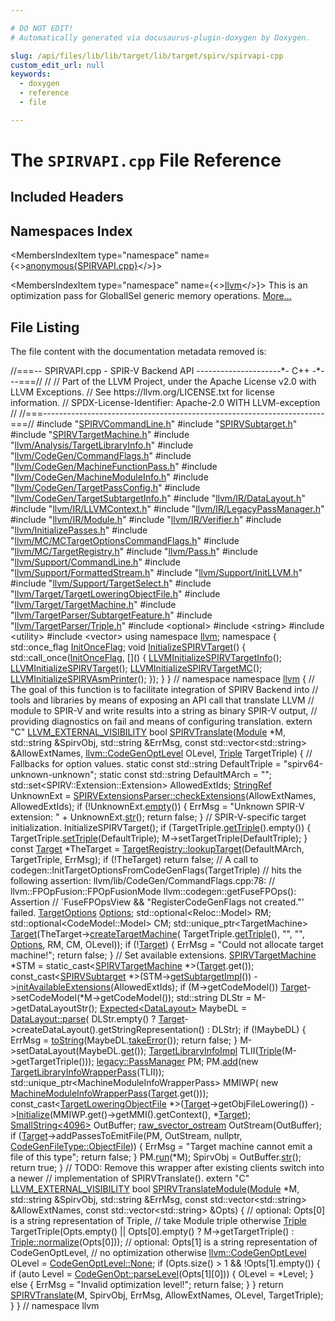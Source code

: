 ```yaml
---

# DO NOT EDIT!
# Automatically generated via docusaurus-plugin-doxygen by Doxygen.

slug: /api/files/lib/lib/target/lib/target/spirv/spirvapi-cpp
custom_edit_url: null
keywords:
  - doxygen
  - reference
  - file

---
```





# The `SPIRVAPI.cpp` File Reference

<DoxygenPage pluginConfig={pluginConfig}>



## Included Headers

<IncludesList>
<IncludesListItem
  filePath="SPIRVCommandLine.h"
  permalink="/docs/api/files/lib/lib/target/lib/target/spirv/spirvcommandline-h"
  isLocal="true" />
<IncludesListItem
  filePath="SPIRVSubtarget.h"
  permalink="/docs/api/files/lib/lib/target/lib/target/spirv/spirvsubtarget-h"
  isLocal="true" />
<IncludesListItem
  filePath="SPIRVTargetMachine.h"
  permalink="/docs/api/files/lib/lib/target/lib/target/spirv/spirvtargetmachine-h"
  isLocal="true" />
<IncludesListItem
  filePath="llvm/Analysis/TargetLibraryInfo.h"
  permalink="/docs/api/files/include/include/llvm/include/llvm/analysis/targetlibraryinfo-h"
  isLocal="true" />
<IncludesListItem
  filePath="llvm/CodeGen/CommandFlags.h"
  permalink="/docs/api/files/include/include/llvm/include/llvm/codegen/commandflags-h"
  isLocal="true" />
<IncludesListItem
  filePath="llvm/CodeGen/MachineFunctionPass.h"
  permalink="/docs/api/files/include/include/llvm/include/llvm/codegen/machinefunctionpass-h"
  isLocal="true" />
<IncludesListItem
  filePath="llvm/CodeGen/MachineModuleInfo.h"
  permalink="/docs/api/files/include/include/llvm/include/llvm/codegen/machinemoduleinfo-h"
  isLocal="true" />
<IncludesListItem
  filePath="llvm/CodeGen/TargetPassConfig.h"
  permalink="/docs/api/files/include/include/llvm/include/llvm/codegen/targetpassconfig-h"
  isLocal="true" />
<IncludesListItem
  filePath="llvm/CodeGen/TargetSubtargetInfo.h"
  permalink="/docs/api/files/include/include/llvm/include/llvm/codegen/targetsubtargetinfo-h"
  isLocal="true" />
<IncludesListItem
  filePath="llvm/IR/DataLayout.h"
  permalink="/docs/api/files/include/include/llvm/include/llvm/ir/datalayout-h"
  isLocal="true" />
<IncludesListItem
  filePath="llvm/IR/LLVMContext.h"
  permalink="/docs/api/files/include/include/llvm/include/llvm/ir/llvmcontext-h"
  isLocal="true" />
<IncludesListItem
  filePath="llvm/IR/LegacyPassManager.h"
  permalink="/docs/api/files/include/include/llvm/include/llvm/ir/legacypassmanager-h"
  isLocal="true" />
<IncludesListItem
  filePath="llvm/IR/Module.h"
  permalink="/docs/api/files/include/include/llvm/include/llvm/ir/module-h"
  isLocal="true" />
<IncludesListItem
  filePath="llvm/IR/Verifier.h"
  permalink="/docs/api/files/include/include/llvm/include/llvm/ir/verifier-h"
  isLocal="true" />
<IncludesListItem
  filePath="llvm/InitializePasses.h"
  permalink="/docs/api/files/include/include/llvm/initializepasses-h"
  isLocal="true" />
<IncludesListItem
  filePath="llvm/MC/MCTargetOptionsCommandFlags.h"
  permalink="/docs/api/files/include/include/llvm/include/llvm/mc/mctargetoptionscommandflags-h"
  isLocal="true" />
<IncludesListItem
  filePath="llvm/MC/TargetRegistry.h"
  permalink="/docs/api/files/include/include/llvm/include/llvm/mc/targetregistry-h"
  isLocal="true" />
<IncludesListItem
  filePath="llvm/Pass.h"
  permalink="/docs/api/files/include/include/llvm/pass-h"
  isLocal="true" />
<IncludesListItem
  filePath="llvm/Support/CommandLine.h"
  permalink="/docs/api/files/include/include/llvm/include/llvm/support/commandline-h"
  isLocal="true" />
<IncludesListItem
  filePath="llvm/Support/FormattedStream.h"
  permalink="/docs/api/files/include/include/llvm/include/llvm/support/formattedstream-h"
  isLocal="true" />
<IncludesListItem
  filePath="llvm/Support/InitLLVM.h"
  permalink="/docs/api/files/include/include/llvm/include/llvm/support/initllvm-h"
  isLocal="true" />
<IncludesListItem
  filePath="llvm/Support/TargetSelect.h"
  permalink="/docs/api/files/include/include/llvm/include/llvm/support/targetselect-h"
  isLocal="true" />
<IncludesListItem
  filePath="llvm/Target/TargetLoweringObjectFile.h"
  permalink="/docs/api/files/include/include/llvm/include/llvm/target/targetloweringobjectfile-h"
  isLocal="true" />
<IncludesListItem
  filePath="llvm/Target/TargetMachine.h"
  permalink="/docs/api/files/include/include/llvm/include/llvm/target/targetmachine-h"
  isLocal="true" />
<IncludesListItem
  filePath="llvm/TargetParser/SubtargetFeature.h"
  permalink="/docs/api/files/include/include/llvm/include/llvm/targetparser/subtargetfeature-h"
  isLocal="true" />
<IncludesListItem
  filePath="llvm/TargetParser/Triple.h"
  permalink="/docs/api/files/include/include/llvm/include/llvm/targetparser/triple-h"
  isLocal="true" />
<IncludesListItem
  filePath="optional"
  permalink=""
  isLocal="false" />
<IncludesListItem
  filePath="string"
  permalink=""
  isLocal="false" />
<IncludesListItem
  filePath="utility"
  permalink=""
  isLocal="false" />
<IncludesListItem
  filePath="vector"
  permalink=""
  isLocal="false" />
</IncludesList>

## Namespaces Index

<MembersIndex>

<MembersIndexItem
  type="namespace"
  name={<><a href="/docs/api/namespaces/anonymous-spirvapi-cpp-">anonymous&#123;SPIRVAPI.cpp&#125;</a></>}>
</MembersIndexItem>

<MembersIndexItem
  type="namespace"
  name={<><a href="/docs/api/namespaces/llvm">llvm</a></>}>
This is an optimization pass for GlobalISel generic memory operations. <a href="/docs/api/namespaces/llvm/#details">More...</a>
</MembersIndexItem>

</MembersIndex>


## File Listing

The file content with the documentation metadata removed is:

<ProgramListing>

<Link id="l00001" /><CodeLine lineNumber="1"><Highlight kind="comment">//===-- SPIRVAPI.cpp - SPIR-V Backend API ---------------------&#42;- C++ -&#42;---===//</Highlight><Highlight kind="normal"></Highlight></CodeLine>
<Link id="l00002" /><CodeLine lineNumber="2"><Highlight kind="normal"></Highlight><Highlight kind="comment">//</Highlight><Highlight kind="normal"></Highlight></CodeLine>
<Link id="l00003" /><CodeLine lineNumber="3"><Highlight kind="normal"></Highlight><Highlight kind="comment">// Part of the LLVM Project, under the Apache License v2.0 with LLVM Exceptions.</Highlight><Highlight kind="normal"></Highlight></CodeLine>
<Link id="l00004" /><CodeLine lineNumber="4"><Highlight kind="normal"></Highlight><Highlight kind="comment">// See https://llvm.org/LICENSE.txt for license information.</Highlight><Highlight kind="normal"></Highlight></CodeLine>
<Link id="l00005" /><CodeLine lineNumber="5"><Highlight kind="normal"></Highlight><Highlight kind="comment">// SPDX-License-Identifier: Apache-2.0 WITH LLVM-exception</Highlight><Highlight kind="normal"></Highlight></CodeLine>
<Link id="l00006" /><CodeLine lineNumber="6"><Highlight kind="normal"></Highlight><Highlight kind="comment">//</Highlight><Highlight kind="normal"></Highlight></CodeLine>
<Link id="l00007" /><CodeLine lineNumber="7"><Highlight kind="normal"></Highlight><Highlight kind="comment">//===----------------------------------------------------------------------===//</Highlight><Highlight kind="normal"></Highlight></CodeLine>
<Link id="l00008" /><CodeLine lineNumber="8"><Highlight kind="normal"></Highlight></CodeLine>
<Link id="l00009" /><CodeLine lineNumber="9"><Highlight kind="normal"></Highlight><Highlight kind="preprocessor">#include &quot;<a href="/docs/api/files/lib/lib/target/lib/target/spirv/spirvcommandline-h">SPIRVCommandLine.h</a>&quot;</Highlight><Highlight kind="normal"></Highlight></CodeLine>
<Link id="l00010" /><CodeLine lineNumber="10"><Highlight kind="normal"></Highlight><Highlight kind="preprocessor">#include &quot;<a href="/docs/api/files/lib/lib/target/lib/target/spirv/spirvsubtarget-h">SPIRVSubtarget.h</a>&quot;</Highlight><Highlight kind="normal"></Highlight></CodeLine>
<Link id="l00011" /><CodeLine lineNumber="11"><Highlight kind="normal"></Highlight><Highlight kind="preprocessor">#include &quot;<a href="/docs/api/files/lib/lib/target/lib/target/spirv/spirvtargetmachine-h">SPIRVTargetMachine.h</a>&quot;</Highlight><Highlight kind="normal"></Highlight></CodeLine>
<Link id="l00012" /><CodeLine lineNumber="12"><Highlight kind="normal"></Highlight><Highlight kind="preprocessor">#include &quot;<a href="/docs/api/files/include/include/llvm/include/llvm/analysis/targetlibraryinfo-h">llvm/Analysis/TargetLibraryInfo.h</a>&quot;</Highlight><Highlight kind="normal"></Highlight></CodeLine>
<Link id="l00013" /><CodeLine lineNumber="13"><Highlight kind="normal"></Highlight><Highlight kind="preprocessor">#include &quot;<a href="/docs/api/files/include/include/llvm/include/llvm/codegen/commandflags-h">llvm/CodeGen/CommandFlags.h</a>&quot;</Highlight><Highlight kind="normal"></Highlight></CodeLine>
<Link id="l00014" /><CodeLine lineNumber="14"><Highlight kind="normal"></Highlight><Highlight kind="preprocessor">#include &quot;<a href="/docs/api/files/include/include/llvm/include/llvm/codegen/machinefunctionpass-h">llvm/CodeGen/MachineFunctionPass.h</a>&quot;</Highlight><Highlight kind="normal"></Highlight></CodeLine>
<Link id="l00015" /><CodeLine lineNumber="15"><Highlight kind="normal"></Highlight><Highlight kind="preprocessor">#include &quot;<a href="/docs/api/files/include/include/llvm/include/llvm/codegen/machinemoduleinfo-h">llvm/CodeGen/MachineModuleInfo.h</a>&quot;</Highlight><Highlight kind="normal"></Highlight></CodeLine>
<Link id="l00016" /><CodeLine lineNumber="16"><Highlight kind="normal"></Highlight><Highlight kind="preprocessor">#include &quot;<a href="/docs/api/files/include/include/llvm/include/llvm/codegen/targetpassconfig-h">llvm/CodeGen/TargetPassConfig.h</a>&quot;</Highlight><Highlight kind="normal"></Highlight></CodeLine>
<Link id="l00017" /><CodeLine lineNumber="17"><Highlight kind="normal"></Highlight><Highlight kind="preprocessor">#include &quot;<a href="/docs/api/files/include/include/llvm/include/llvm/codegen/targetsubtargetinfo-h">llvm/CodeGen/TargetSubtargetInfo.h</a>&quot;</Highlight><Highlight kind="normal"></Highlight></CodeLine>
<Link id="l00018" /><CodeLine lineNumber="18"><Highlight kind="normal"></Highlight><Highlight kind="preprocessor">#include &quot;<a href="/docs/api/files/include/include/llvm/include/llvm/ir/datalayout-h">llvm/IR/DataLayout.h</a>&quot;</Highlight><Highlight kind="normal"></Highlight></CodeLine>
<Link id="l00019" /><CodeLine lineNumber="19"><Highlight kind="normal"></Highlight><Highlight kind="preprocessor">#include &quot;<a href="/docs/api/files/include/include/llvm/include/llvm/ir/llvmcontext-h">llvm/IR/LLVMContext.h</a>&quot;</Highlight><Highlight kind="normal"></Highlight></CodeLine>
<Link id="l00020" /><CodeLine lineNumber="20"><Highlight kind="normal"></Highlight><Highlight kind="preprocessor">#include &quot;<a href="/docs/api/files/include/include/llvm/include/llvm/ir/legacypassmanager-h">llvm/IR/LegacyPassManager.h</a>&quot;</Highlight><Highlight kind="normal"></Highlight></CodeLine>
<Link id="l00021" /><CodeLine lineNumber="21"><Highlight kind="normal"></Highlight><Highlight kind="preprocessor">#include &quot;<a href="/docs/api/files/include/include/llvm/include/llvm/ir/module-h">llvm/IR/Module.h</a>&quot;</Highlight><Highlight kind="normal"></Highlight></CodeLine>
<Link id="l00022" /><CodeLine lineNumber="22"><Highlight kind="normal"></Highlight><Highlight kind="preprocessor">#include &quot;<a href="/docs/api/files/include/include/llvm/include/llvm/ir/verifier-h">llvm/IR/Verifier.h</a>&quot;</Highlight><Highlight kind="normal"></Highlight></CodeLine>
<Link id="l00023" /><CodeLine lineNumber="23"><Highlight kind="normal"></Highlight><Highlight kind="preprocessor">#include &quot;<a href="/docs/api/files/include/include/llvm/initializepasses-h">llvm/InitializePasses.h</a>&quot;</Highlight><Highlight kind="normal"></Highlight></CodeLine>
<Link id="l00024" /><CodeLine lineNumber="24"><Highlight kind="normal"></Highlight><Highlight kind="preprocessor">#include &quot;<a href="/docs/api/files/include/include/llvm/include/llvm/mc/mctargetoptionscommandflags-h">llvm/MC/MCTargetOptionsCommandFlags.h</a>&quot;</Highlight><Highlight kind="normal"></Highlight></CodeLine>
<Link id="l00025" /><CodeLine lineNumber="25"><Highlight kind="normal"></Highlight><Highlight kind="preprocessor">#include &quot;<a href="/docs/api/files/include/include/llvm/include/llvm/mc/targetregistry-h">llvm/MC/TargetRegistry.h</a>&quot;</Highlight><Highlight kind="normal"></Highlight></CodeLine>
<Link id="l00026" /><CodeLine lineNumber="26"><Highlight kind="normal"></Highlight><Highlight kind="preprocessor">#include &quot;<a href="/docs/api/files/include/include/llvm/pass-h">llvm/Pass.h</a>&quot;</Highlight><Highlight kind="normal"></Highlight></CodeLine>
<Link id="l00027" /><CodeLine lineNumber="27"><Highlight kind="normal"></Highlight><Highlight kind="preprocessor">#include &quot;<a href="/docs/api/files/include/include/llvm/include/llvm/support/commandline-h">llvm/Support/CommandLine.h</a>&quot;</Highlight><Highlight kind="normal"></Highlight></CodeLine>
<Link id="l00028" /><CodeLine lineNumber="28"><Highlight kind="normal"></Highlight><Highlight kind="preprocessor">#include &quot;<a href="/docs/api/files/include/include/llvm/include/llvm/support/formattedstream-h">llvm/Support/FormattedStream.h</a>&quot;</Highlight><Highlight kind="normal"></Highlight></CodeLine>
<Link id="l00029" /><CodeLine lineNumber="29"><Highlight kind="normal"></Highlight><Highlight kind="preprocessor">#include &quot;<a href="/docs/api/files/include/include/llvm/include/llvm/support/initllvm-h">llvm/Support/InitLLVM.h</a>&quot;</Highlight><Highlight kind="normal"></Highlight></CodeLine>
<Link id="l00030" /><CodeLine lineNumber="30"><Highlight kind="normal"></Highlight><Highlight kind="preprocessor">#include &quot;<a href="/docs/api/files/include/include/llvm/include/llvm/support/targetselect-h">llvm/Support/TargetSelect.h</a>&quot;</Highlight><Highlight kind="normal"></Highlight></CodeLine>
<Link id="l00031" /><CodeLine lineNumber="31"><Highlight kind="normal"></Highlight><Highlight kind="preprocessor">#include &quot;<a href="/docs/api/files/include/include/llvm/include/llvm/target/targetloweringobjectfile-h">llvm/Target/TargetLoweringObjectFile.h</a>&quot;</Highlight><Highlight kind="normal"></Highlight></CodeLine>
<Link id="l00032" /><CodeLine lineNumber="32"><Highlight kind="normal"></Highlight><Highlight kind="preprocessor">#include &quot;<a href="/docs/api/files/include/include/llvm/include/llvm/target/targetmachine-h">llvm/Target/TargetMachine.h</a>&quot;</Highlight><Highlight kind="normal"></Highlight></CodeLine>
<Link id="l00033" /><CodeLine lineNumber="33"><Highlight kind="normal"></Highlight><Highlight kind="preprocessor">#include &quot;<a href="/docs/api/files/include/include/llvm/include/llvm/targetparser/subtargetfeature-h">llvm/TargetParser/SubtargetFeature.h</a>&quot;</Highlight><Highlight kind="normal"></Highlight></CodeLine>
<Link id="l00034" /><CodeLine lineNumber="34"><Highlight kind="normal"></Highlight><Highlight kind="preprocessor">#include &quot;<a href="/docs/api/files/include/include/llvm/include/llvm/targetparser/triple-h">llvm/TargetParser/Triple.h</a>&quot;</Highlight><Highlight kind="normal"></Highlight></CodeLine>
<Link id="l00035" /><CodeLine lineNumber="35"><Highlight kind="normal"></Highlight><Highlight kind="preprocessor">#include &lt;optional&gt;</Highlight><Highlight kind="normal"></Highlight></CodeLine>
<Link id="l00036" /><CodeLine lineNumber="36"><Highlight kind="normal"></Highlight><Highlight kind="preprocessor">#include &lt;string&gt;</Highlight><Highlight kind="normal"></Highlight></CodeLine>
<Link id="l00037" /><CodeLine lineNumber="37"><Highlight kind="normal"></Highlight><Highlight kind="preprocessor">#include &lt;utility&gt;</Highlight><Highlight kind="normal"></Highlight></CodeLine>
<Link id="l00038" /><CodeLine lineNumber="38"><Highlight kind="normal"></Highlight><Highlight kind="preprocessor">#include &lt;vector&gt;</Highlight><Highlight kind="normal"></Highlight></CodeLine>
<Link id="l00039" /><CodeLine lineNumber="39"><Highlight kind="normal"></Highlight></CodeLine>
<Link id="l00040" /><CodeLine lineNumber="40"><Highlight kind="normal"></Highlight><Highlight kind="keyword">using namespace </Highlight><Highlight kind="normal"><a href="/docs/api/namespaces/llvm">llvm</a>;</Highlight></CodeLine>
<Link id="l00041" /><CodeLine lineNumber="41"><Highlight kind="normal"></Highlight></CodeLine>
<Link id="l00042" /><CodeLine lineNumber="42" lineLink="/docs/api/namespaces/anonymous-spirvapi-cpp-"><Highlight kind="normal"></Highlight><Highlight kind="keyword">namespace </Highlight><Highlight kind="normal">&#123;</Highlight></CodeLine>
<Link id="l00043" /><CodeLine lineNumber="43"><Highlight kind="normal"></Highlight></CodeLine>
<Link id="l00044" /><CodeLine lineNumber="44" lineLink="/docs/api/namespaces/anonymous-spirvapi-cpp-/#a3bd3e6afe703c9e5978847a040139e94"><Highlight kind="normal">std::once&#95;flag <a href="/docs/api/namespaces/anonymous-spirvapi-cpp-/#a3bd3e6afe703c9e5978847a040139e94">InitOnceFlag</a>;</Highlight></CodeLine>
<Link id="l00045" /><CodeLine lineNumber="45" lineLink="/docs/api/namespaces/anonymous-spirvapi-cpp-/#aab23f4c76e5ebe2ab3d8ae0a0babffc6"><Highlight kind="normal"></Highlight><Highlight kind="keywordtype">void</Highlight><Highlight kind="normal"> <a href="/docs/api/namespaces/anonymous-spirvapi-cpp-/#aab23f4c76e5ebe2ab3d8ae0a0babffc6">InitializeSPIRVTarget</a>() &#123;</Highlight></CodeLine>
<Link id="l00046" /><CodeLine lineNumber="46"><Highlight kind="normal">  std::call&#95;once(<a href="/docs/api/namespaces/anonymous-spirvapi-cpp-/#a3bd3e6afe703c9e5978847a040139e94">InitOnceFlag</a>, &#91;&#93;() &#123;</Highlight></CodeLine>
<Link id="l00047" /><CodeLine lineNumber="47"><Highlight kind="normal">    <a href="/docs/api/files/lib/lib/target/lib/target/spirv/lib/target/spirv/targetinfo/spirvtargetinfo-cpp/#ae4afd27cf19cb5c6c4eea7af67677b32">LLVMInitializeSPIRVTargetInfo</a>();</Highlight></CodeLine>
<Link id="l00048" /><CodeLine lineNumber="48"><Highlight kind="normal">    <a href="/docs/api/files/lib/lib/target/lib/target/spirv/spirvtargetmachine-cpp/#aa3b9ca78bbd44f9b9c4417b261aa1175">LLVMInitializeSPIRVTarget</a>();</Highlight></CodeLine>
<Link id="l00049" /><CodeLine lineNumber="49"><Highlight kind="normal">    <a href="/docs/api/files/lib/lib/target/lib/target/spirv/lib/target/spirv/mctargetdesc/spirvmctargetdesc-cpp/#a9615460be0935d2aab84ea024c2d821b">LLVMInitializeSPIRVTargetMC</a>();</Highlight></CodeLine>
<Link id="l00050" /><CodeLine lineNumber="50"><Highlight kind="normal">    <a href="/docs/api/files/lib/lib/target/lib/target/spirv/spirvasmprinter-cpp/#a342e1e4047a4dc10fb8178734def15ff">LLVMInitializeSPIRVAsmPrinter</a>();</Highlight></CodeLine>
<Link id="l00051" /><CodeLine lineNumber="51"><Highlight kind="normal">  &#125;);</Highlight></CodeLine>
<Link id="l00052" /><CodeLine lineNumber="52"><Highlight kind="normal">&#125;</Highlight></CodeLine>
<Link id="l00053" /><CodeLine lineNumber="53"><Highlight kind="normal">&#125; </Highlight><Highlight kind="comment">// namespace</Highlight><Highlight kind="normal"></Highlight></CodeLine>
<Link id="l00054" /><CodeLine lineNumber="54"><Highlight kind="normal"></Highlight></CodeLine>
<Link id="l00055" /><CodeLine lineNumber="55"><Highlight kind="normal"></Highlight><Highlight kind="keyword">namespace </Highlight><Highlight kind="normal"><a href="/docs/api/namespaces/llvm">llvm</a> &#123;</Highlight></CodeLine>
<Link id="l00056" /><CodeLine lineNumber="56"><Highlight kind="normal"></Highlight></CodeLine>
<Link id="l00057" /><CodeLine lineNumber="57"><Highlight kind="normal"></Highlight><Highlight kind="comment">// The goal of this function is to facilitate integration of SPIRV Backend into</Highlight><Highlight kind="normal"></Highlight></CodeLine>
<Link id="l00058" /><CodeLine lineNumber="58"><Highlight kind="normal"></Highlight><Highlight kind="comment">// tools and libraries by means of exposing an API call that translate LLVM</Highlight><Highlight kind="normal"></Highlight></CodeLine>
<Link id="l00059" /><CodeLine lineNumber="59"><Highlight kind="normal"></Highlight><Highlight kind="comment">// module to SPIR-V and write results into a string as binary SPIR-V output,</Highlight><Highlight kind="normal"></Highlight></CodeLine>
<Link id="l00060" /><CodeLine lineNumber="60"><Highlight kind="normal"></Highlight><Highlight kind="comment">// providing diagnostics on fail and means of configuring translation.</Highlight><Highlight kind="normal"></Highlight></CodeLine>
<Link id="l00061" /><CodeLine lineNumber="61"><Highlight kind="normal"></Highlight><Highlight kind="keyword">extern</Highlight><Highlight kind="normal"> </Highlight><Highlight kind="stringliteral">&quot;C&quot;</Highlight><Highlight kind="normal"> <a href="/docs/api/files/include/include/llvm/include/llvm/support/compiler-h/#adeb6f14d9f377993d79fae2efb34ecac">LLVM&#95;EXTERNAL&#95;VISIBILITY</a> </Highlight><Highlight kind="keywordtype">bool</Highlight><Highlight kind="normal"></Highlight></CodeLine>
<Link id="l00062" /><CodeLine lineNumber="62" lineLink="/docs/api/namespaces/llvm/#a6d9c43797976f73bdbe0c75995f84865"><Highlight kind="normal"><a href="/docs/api/namespaces/llvm/#a6d9c43797976f73bdbe0c75995f84865">SPIRVTranslate</a>(<a href="/docs/api/classes/llvm/module">Module</a> &#42;M, std::string &amp;SpirvObj, std::string &amp;ErrMsg,</Highlight></CodeLine>
<Link id="l00063" /><CodeLine lineNumber="63"><Highlight kind="normal">               </Highlight><Highlight kind="keyword">const</Highlight><Highlight kind="normal"> std::vector&lt;std::string&gt; &amp;AllowExtNames,</Highlight></CodeLine>
<Link id="l00064" /><CodeLine lineNumber="64"><Highlight kind="normal">               <a href="/docs/api/namespaces/llvm/#a8ec1bf8d7b792ca9fac56f8514db18d2">llvm::CodeGenOptLevel</a> OLevel, <a href="/docs/api/classes/llvm/triple">Triple</a> TargetTriple) &#123;</Highlight></CodeLine>
<Link id="l00065" /><CodeLine lineNumber="65"><Highlight kind="normal">  </Highlight><Highlight kind="comment">// Fallbacks for option values.</Highlight><Highlight kind="normal"></Highlight></CodeLine>
<Link id="l00066" /><CodeLine lineNumber="66"><Highlight kind="normal">  </Highlight><Highlight kind="keyword">static</Highlight><Highlight kind="normal"> </Highlight><Highlight kind="keyword">const</Highlight><Highlight kind="normal"> std::string DefaultTriple = </Highlight><Highlight kind="stringliteral">&quot;spirv64-unknown-unknown&quot;</Highlight><Highlight kind="normal">;</Highlight></CodeLine>
<Link id="l00067" /><CodeLine lineNumber="67"><Highlight kind="normal">  </Highlight><Highlight kind="keyword">static</Highlight><Highlight kind="normal"> </Highlight><Highlight kind="keyword">const</Highlight><Highlight kind="normal"> std::string DefaultMArch = </Highlight><Highlight kind="stringliteral">&quot;&quot;</Highlight><Highlight kind="normal">;</Highlight></CodeLine>
<Link id="l00068" /><CodeLine lineNumber="68"><Highlight kind="normal"></Highlight></CodeLine>
<Link id="l00069" /><CodeLine lineNumber="69"><Highlight kind="normal">  std::set&lt;SPIRV::Extension::Extension&gt; AllowedExtIds;</Highlight></CodeLine>
<Link id="l00070" /><CodeLine lineNumber="70"><Highlight kind="normal">  <a href="/docs/api/classes/llvm/stringref">StringRef</a> UnknownExt =</Highlight></CodeLine>
<Link id="l00071" /><CodeLine lineNumber="71"><Highlight kind="normal">      <a href="/docs/api/structs/llvm/spirvextensionsparser/#a1565934563ca4588b6385767ae235516">SPIRVExtensionsParser::checkExtensions</a>(AllowExtNames, AllowedExtIds);</Highlight></CodeLine>
<Link id="l00072" /><CodeLine lineNumber="72"><Highlight kind="normal">  </Highlight><Highlight kind="keywordflow">if</Highlight><Highlight kind="normal"> (!UnknownExt.<a href="/docs/api/classes/llvm/stringref/#a2dc80c585ad5882da8cae7b5968f7e74">empty</a>()) &#123;</Highlight></CodeLine>
<Link id="l00073" /><CodeLine lineNumber="73"><Highlight kind="normal">    ErrMsg = </Highlight><Highlight kind="stringliteral">&quot;Unknown SPIR-V extension: &quot;</Highlight><Highlight kind="normal"> + UnknownExt.<a href="/docs/api/classes/llvm/stringref/#a223dd14e7d12bc5cea01889b972a98b2">str</a>();</Highlight></CodeLine>
<Link id="l00074" /><CodeLine lineNumber="74"><Highlight kind="normal">    </Highlight><Highlight kind="keywordflow">return</Highlight><Highlight kind="normal"> </Highlight><Highlight kind="keyword">false</Highlight><Highlight kind="normal">;</Highlight></CodeLine>
<Link id="l00075" /><CodeLine lineNumber="75"><Highlight kind="normal">  &#125;</Highlight></CodeLine>
<Link id="l00076" /><CodeLine lineNumber="76"><Highlight kind="normal"></Highlight></CodeLine>
<Link id="l00077" /><CodeLine lineNumber="77"><Highlight kind="normal">  </Highlight><Highlight kind="comment">// SPIR-V-specific target initialization.</Highlight><Highlight kind="normal"></Highlight></CodeLine>
<Link id="l00078" /><CodeLine lineNumber="78"><Highlight kind="normal">  InitializeSPIRVTarget();</Highlight></CodeLine>
<Link id="l00079" /><CodeLine lineNumber="79"><Highlight kind="normal"></Highlight></CodeLine>
<Link id="l00080" /><CodeLine lineNumber="80"><Highlight kind="normal">  </Highlight><Highlight kind="keywordflow">if</Highlight><Highlight kind="normal"> (TargetTriple.<a href="/docs/api/classes/llvm/triple/#a7bc9985614536143e793244dfb66028c">getTriple</a>().empty()) &#123;</Highlight></CodeLine>
<Link id="l00081" /><CodeLine lineNumber="81"><Highlight kind="normal">    TargetTriple.<a href="/docs/api/classes/llvm/triple/#a58ffeec08324cdbd301158e5ef874cc3">setTriple</a>(DefaultTriple);</Highlight></CodeLine>
<Link id="l00082" /><CodeLine lineNumber="82"><Highlight kind="normal">    M-&gt;setTargetTriple(DefaultTriple);</Highlight></CodeLine>
<Link id="l00083" /><CodeLine lineNumber="83"><Highlight kind="normal">  &#125;</Highlight></CodeLine>
<Link id="l00084" /><CodeLine lineNumber="84"><Highlight kind="normal">  </Highlight><Highlight kind="keyword">const</Highlight><Highlight kind="normal"> <a href="/docs/api/classes/llvm/target">Target</a> &#42;TheTarget =</Highlight></CodeLine>
<Link id="l00085" /><CodeLine lineNumber="85"><Highlight kind="normal">      <a href="/docs/api/structs/llvm/targetregistry/#a85a69009ec328d5835241f56fb62cc6d">TargetRegistry::lookupTarget</a>(DefaultMArch, TargetTriple, ErrMsg);</Highlight></CodeLine>
<Link id="l00086" /><CodeLine lineNumber="86"><Highlight kind="normal">  </Highlight><Highlight kind="keywordflow">if</Highlight><Highlight kind="normal"> (!TheTarget)</Highlight></CodeLine>
<Link id="l00087" /><CodeLine lineNumber="87"><Highlight kind="normal">    </Highlight><Highlight kind="keywordflow">return</Highlight><Highlight kind="normal"> </Highlight><Highlight kind="keyword">false</Highlight><Highlight kind="normal">;</Highlight></CodeLine>
<Link id="l00088" /><CodeLine lineNumber="88"><Highlight kind="normal"></Highlight></CodeLine>
<Link id="l00089" /><CodeLine lineNumber="89"><Highlight kind="normal">  </Highlight><Highlight kind="comment">// A call to codegen::InitTargetOptionsFromCodeGenFlags(TargetTriple)</Highlight><Highlight kind="normal"></Highlight></CodeLine>
<Link id="l00090" /><CodeLine lineNumber="90"><Highlight kind="normal">  </Highlight><Highlight kind="comment">// hits the following assertion: llvm/lib/CodeGen/CommandFlags.cpp:78:</Highlight><Highlight kind="normal"></Highlight></CodeLine>
<Link id="l00091" /><CodeLine lineNumber="91"><Highlight kind="normal">  </Highlight><Highlight kind="comment">// llvm::FPOpFusion::FPOpFusionMode llvm::codegen::getFuseFPOps(): Assertion</Highlight><Highlight kind="normal"></Highlight></CodeLine>
<Link id="l00092" /><CodeLine lineNumber="92"><Highlight kind="normal">  </Highlight><Highlight kind="comment">// &#96;FuseFPOpsView &amp;&amp; &quot;RegisterCodeGenFlags not created.&quot;&#39; failed.</Highlight><Highlight kind="normal"></Highlight></CodeLine>
<Link id="l00093" /><CodeLine lineNumber="93"><Highlight kind="normal">  <a href="/docs/api/classes/llvm/targetoptions">TargetOptions</a> <a href="/docs/api/files/lib/lib/debuginfo/lib/debuginfo/logicalview/lib/debuginfo/logicalview/core/lvoptions-cpp/#ab4088b7a11f3cbc38ac16a6e9c72494e">Options</a>;</Highlight></CodeLine>
<Link id="l00094" /><CodeLine lineNumber="94"><Highlight kind="normal">  std::optional&lt;Reloc::Model&gt; RM;</Highlight></CodeLine>
<Link id="l00095" /><CodeLine lineNumber="95"><Highlight kind="normal">  std::optional&lt;CodeModel::Model&gt; CM;</Highlight></CodeLine>
<Link id="l00096" /><CodeLine lineNumber="96"><Highlight kind="normal">  std::unique&#95;ptr&lt;TargetMachine&gt; <a href="/docs/api/classes/llvm/target">Target</a>(TheTarget-&gt;<a href="/docs/api/classes/llvm/target/#a97b31e68ba164458a37e49e7d1053fc1">createTargetMachine</a>(</Highlight></CodeLine>
<Link id="l00097" /><CodeLine lineNumber="97"><Highlight kind="normal">      TargetTriple.<a href="/docs/api/classes/llvm/triple/#a7bc9985614536143e793244dfb66028c">getTriple</a>(), </Highlight><Highlight kind="stringliteral">&quot;&quot;</Highlight><Highlight kind="normal">, </Highlight><Highlight kind="stringliteral">&quot;&quot;</Highlight><Highlight kind="normal">, <a href="/docs/api/files/lib/lib/debuginfo/lib/debuginfo/logicalview/lib/debuginfo/logicalview/core/lvoptions-cpp/#ab4088b7a11f3cbc38ac16a6e9c72494e">Options</a>, RM, CM, OLevel));</Highlight></CodeLine>
<Link id="l00098" /><CodeLine lineNumber="98"><Highlight kind="normal">  </Highlight><Highlight kind="keywordflow">if</Highlight><Highlight kind="normal"> (!<a href="/docs/api/classes/llvm/target">Target</a>) &#123;</Highlight></CodeLine>
<Link id="l00099" /><CodeLine lineNumber="99"><Highlight kind="normal">    ErrMsg = </Highlight><Highlight kind="stringliteral">&quot;Could not allocate target machine!&quot;</Highlight><Highlight kind="normal">;</Highlight></CodeLine>
<Link id="l00100" /><CodeLine lineNumber="100"><Highlight kind="normal">    </Highlight><Highlight kind="keywordflow">return</Highlight><Highlight kind="normal"> </Highlight><Highlight kind="keyword">false</Highlight><Highlight kind="normal">;</Highlight></CodeLine>
<Link id="l00101" /><CodeLine lineNumber="101"><Highlight kind="normal">  &#125;</Highlight></CodeLine>
<Link id="l00102" /><CodeLine lineNumber="102"><Highlight kind="normal"></Highlight></CodeLine>
<Link id="l00103" /><CodeLine lineNumber="103"><Highlight kind="normal">  </Highlight><Highlight kind="comment">// Set available extensions.</Highlight><Highlight kind="normal"></Highlight></CodeLine>
<Link id="l00104" /><CodeLine lineNumber="104"><Highlight kind="normal">  <a href="/docs/api/classes/llvm/spirvtargetmachine">SPIRVTargetMachine</a> &#42;STM = </Highlight><Highlight kind="keyword">static&#95;cast&lt;</Highlight><Highlight kind="normal"><a href="/docs/api/classes/llvm/spirvtargetmachine">SPIRVTargetMachine</a> &#42;</Highlight><Highlight kind="keyword">&gt;</Highlight><Highlight kind="normal">(<a href="/docs/api/classes/llvm/target">Target</a>.get());</Highlight></CodeLine>
<Link id="l00105" /><CodeLine lineNumber="105"><Highlight kind="normal">  </Highlight><Highlight kind="keyword">const&#95;cast&lt;</Highlight><Highlight kind="normal"><a href="/docs/api/classes/llvm/spirvsubtarget">SPIRVSubtarget</a> &#42;</Highlight><Highlight kind="keyword">&gt;</Highlight><Highlight kind="normal">(STM-&gt;<a href="/docs/api/classes/llvm/spirvtargetmachine/#a82e0d4a5c02bd217bcc784e2aaea7835">getSubtargetImpl</a>())</Highlight></CodeLine>
<Link id="l00106" /><CodeLine lineNumber="106"><Highlight kind="normal">      -&gt;<a href="/docs/api/classes/llvm/spirvsubtarget/#ab80111a60a76be072a54e1299e3b1536">initAvailableExtensions</a>(AllowedExtIds);</Highlight></CodeLine>
<Link id="l00107" /><CodeLine lineNumber="107"><Highlight kind="normal"></Highlight></CodeLine>
<Link id="l00108" /><CodeLine lineNumber="108"><Highlight kind="normal">  </Highlight><Highlight kind="keywordflow">if</Highlight><Highlight kind="normal"> (M-&gt;getCodeModel())</Highlight></CodeLine>
<Link id="l00109" /><CodeLine lineNumber="109"><Highlight kind="normal">    <a href="/docs/api/classes/llvm/target">Target</a>-&gt;setCodeModel(&#42;M-&gt;getCodeModel());</Highlight></CodeLine>
<Link id="l00110" /><CodeLine lineNumber="110"><Highlight kind="normal"></Highlight></CodeLine>
<Link id="l00111" /><CodeLine lineNumber="111"><Highlight kind="normal">  std::string DLStr = M-&gt;getDataLayoutStr();</Highlight></CodeLine>
<Link id="l00112" /><CodeLine lineNumber="112"><Highlight kind="normal">  <a href="/docs/api/classes/llvm/expected">Expected&lt;DataLayout&gt;</a> MaybeDL = <a href="/docs/api/classes/llvm/datalayout/#af9e5099e50182fb0c8dcfb57c476bd2c">DataLayout::parse</a>(</Highlight></CodeLine>
<Link id="l00113" /><CodeLine lineNumber="113"><Highlight kind="normal">      DLStr.empty() ? <a href="/docs/api/classes/llvm/target">Target</a>-&gt;createDataLayout().getStringRepresentation()</Highlight></CodeLine>
<Link id="l00114" /><CodeLine lineNumber="114"><Highlight kind="normal">                    : DLStr);</Highlight></CodeLine>
<Link id="l00115" /><CodeLine lineNumber="115"><Highlight kind="normal">  </Highlight><Highlight kind="keywordflow">if</Highlight><Highlight kind="normal"> (!MaybeDL) &#123;</Highlight></CodeLine>
<Link id="l00116" /><CodeLine lineNumber="116"><Highlight kind="normal">    ErrMsg = <a href="/docs/api/namespaces/llvm/#aba83a013c55b19255697393a10d9165e">toString</a>(MaybeDL.<a href="/docs/api/classes/llvm/expected/#a94789df4ebd03dc008e8adebaa66ac1f">takeError</a>());</Highlight></CodeLine>
<Link id="l00117" /><CodeLine lineNumber="117"><Highlight kind="normal">    </Highlight><Highlight kind="keywordflow">return</Highlight><Highlight kind="normal"> </Highlight><Highlight kind="keyword">false</Highlight><Highlight kind="normal">;</Highlight></CodeLine>
<Link id="l00118" /><CodeLine lineNumber="118"><Highlight kind="normal">  &#125;</Highlight></CodeLine>
<Link id="l00119" /><CodeLine lineNumber="119"><Highlight kind="normal">  M-&gt;setDataLayout(MaybeDL.<a href="/docs/api/classes/llvm/expected/#ad26ecbb6920f4ea55f5ed4f64e52342d">get</a>());</Highlight></CodeLine>
<Link id="l00120" /><CodeLine lineNumber="120"><Highlight kind="normal"></Highlight></CodeLine>
<Link id="l00121" /><CodeLine lineNumber="121"><Highlight kind="normal">  <a href="/docs/api/classes/llvm/targetlibraryinfoimpl">TargetLibraryInfoImpl</a> TLII(<a href="/docs/api/classes/llvm/triple">Triple</a>(M-&gt;getTargetTriple()));</Highlight></CodeLine>
<Link id="l00122" /><CodeLine lineNumber="122"><Highlight kind="normal">  <a href="/docs/api/classes/llvm/legacy/passmanager">legacy::PassManager</a> PM;</Highlight></CodeLine>
<Link id="l00123" /><CodeLine lineNumber="123"><Highlight kind="normal">  PM.<a href="/docs/api/classes/llvm/legacy/passmanager/#a0b57c8c0b51669836bd9adc00b2e8f40">add</a>(</Highlight><Highlight kind="keyword">new</Highlight><Highlight kind="normal"> <a href="/docs/api/classes/llvm/targetlibraryinfowrapperpass">TargetLibraryInfoWrapperPass</a>(TLII));</Highlight></CodeLine>
<Link id="l00124" /><CodeLine lineNumber="124"><Highlight kind="normal">  std::unique&#95;ptr&lt;MachineModuleInfoWrapperPass&gt; MMIWP(</Highlight></CodeLine>
<Link id="l00125" /><CodeLine lineNumber="125"><Highlight kind="normal">      </Highlight><Highlight kind="keyword">new</Highlight><Highlight kind="normal"> <a href="/docs/api/classes/llvm/machinemoduleinfowrapperpass">MachineModuleInfoWrapperPass</a>(<a href="/docs/api/classes/llvm/target">Target</a>.get()));</Highlight></CodeLine>
<Link id="l00126" /><CodeLine lineNumber="126"><Highlight kind="normal">  </Highlight><Highlight kind="keyword">const&#95;cast&lt;</Highlight><Highlight kind="normal"><a href="/docs/api/classes/llvm/targetloweringobjectfile">TargetLoweringObjectFile</a> &#42;</Highlight><Highlight kind="keyword">&gt;</Highlight><Highlight kind="normal">(<a href="/docs/api/classes/llvm/target">Target</a>-&gt;getObjFileLowering())</Highlight></CodeLine>
<Link id="l00127" /><CodeLine lineNumber="127"><Highlight kind="normal">      -&gt;<a href="/docs/api/classes/llvm/targetloweringobjectfile/#a61a9950a12d517382dd40feb73973aea">Initialize</a>(MMIWP.get()-&gt;getMMI().getContext(), &#42;<a href="/docs/api/classes/llvm/target">Target</a>);</Highlight></CodeLine>
<Link id="l00128" /><CodeLine lineNumber="128"><Highlight kind="normal"></Highlight></CodeLine>
<Link id="l00129" /><CodeLine lineNumber="129"><Highlight kind="normal">  <a href="/docs/api/classes/llvm/smallstring">SmallString&lt;4096&gt;</a> OutBuffer;</Highlight></CodeLine>
<Link id="l00130" /><CodeLine lineNumber="130"><Highlight kind="normal">  <a href="/docs/api/classes/llvm/raw-svector-ostream">raw&#95;svector&#95;ostream</a> OutStream(OutBuffer);</Highlight></CodeLine>
<Link id="l00131" /><CodeLine lineNumber="131"><Highlight kind="normal">  </Highlight><Highlight kind="keywordflow">if</Highlight><Highlight kind="normal"> (<a href="/docs/api/classes/llvm/target">Target</a>-&gt;addPassesToEmitFile(PM, OutStream, </Highlight><Highlight kind="keyword">nullptr</Highlight><Highlight kind="normal">,</Highlight></CodeLine>
<Link id="l00132" /><CodeLine lineNumber="132"><Highlight kind="normal">                                  <a href="/docs/api/namespaces/llvm/#a73b761f8d40500a5a28889569526b260a95aca07e95d9459c1bb31f4e7f9fda10">CodeGenFileType::ObjectFile</a>)) &#123;</Highlight></CodeLine>
<Link id="l00133" /><CodeLine lineNumber="133"><Highlight kind="normal">    ErrMsg = </Highlight><Highlight kind="stringliteral">&quot;Target machine cannot emit a file of this type&quot;</Highlight><Highlight kind="normal">;</Highlight></CodeLine>
<Link id="l00134" /><CodeLine lineNumber="134"><Highlight kind="normal">    </Highlight><Highlight kind="keywordflow">return</Highlight><Highlight kind="normal"> </Highlight><Highlight kind="keyword">false</Highlight><Highlight kind="normal">;</Highlight></CodeLine>
<Link id="l00135" /><CodeLine lineNumber="135"><Highlight kind="normal">  &#125;</Highlight></CodeLine>
<Link id="l00136" /><CodeLine lineNumber="136"><Highlight kind="normal"></Highlight></CodeLine>
<Link id="l00137" /><CodeLine lineNumber="137"><Highlight kind="normal">  PM.<a href="/docs/api/classes/llvm/legacy/passmanager/#a2bdbe49f025814f15cd9c82aa08a389b">run</a>(&#42;M);</Highlight></CodeLine>
<Link id="l00138" /><CodeLine lineNumber="138"><Highlight kind="normal">  SpirvObj = OutBuffer.<a href="/docs/api/classes/llvm/smallstring/#af5dd7241878be5eed07736eb156bb10b">str</a>();</Highlight></CodeLine>
<Link id="l00139" /><CodeLine lineNumber="139"><Highlight kind="normal"></Highlight></CodeLine>
<Link id="l00140" /><CodeLine lineNumber="140"><Highlight kind="normal">  </Highlight><Highlight kind="keywordflow">return</Highlight><Highlight kind="normal"> </Highlight><Highlight kind="keyword">true</Highlight><Highlight kind="normal">;</Highlight></CodeLine>
<Link id="l00141" /><CodeLine lineNumber="141"><Highlight kind="normal">&#125;</Highlight></CodeLine>
<Link id="l00142" /><CodeLine lineNumber="142"><Highlight kind="normal"></Highlight></CodeLine>
<Link id="l00143" /><CodeLine lineNumber="143"><Highlight kind="normal"></Highlight><Highlight kind="comment">// TODO: Remove this wrapper after existing clients switch into a newer</Highlight><Highlight kind="normal"></Highlight></CodeLine>
<Link id="l00144" /><CodeLine lineNumber="144"><Highlight kind="normal"></Highlight><Highlight kind="comment">// implementation of SPIRVTranslate().</Highlight><Highlight kind="normal"></Highlight></CodeLine>
<Link id="l00145" /><CodeLine lineNumber="145"><Highlight kind="normal"></Highlight><Highlight kind="keyword">extern</Highlight><Highlight kind="normal"> </Highlight><Highlight kind="stringliteral">&quot;C&quot;</Highlight><Highlight kind="normal"> <a href="/docs/api/files/include/include/llvm/include/llvm/support/compiler-h/#adeb6f14d9f377993d79fae2efb34ecac">LLVM&#95;EXTERNAL&#95;VISIBILITY</a> </Highlight><Highlight kind="keywordtype">bool</Highlight><Highlight kind="normal"></Highlight></CodeLine>
<Link id="l00146" /><CodeLine lineNumber="146" lineLink="/docs/api/namespaces/llvm/#ab3e1cccbbbb64f0a0ae8546c703e9b81"><Highlight kind="normal"><a href="/docs/api/namespaces/llvm/#ab3e1cccbbbb64f0a0ae8546c703e9b81">SPIRVTranslateModule</a>(<a href="/docs/api/classes/llvm/module">Module</a> &#42;M, std::string &amp;SpirvObj, std::string &amp;ErrMsg,</Highlight></CodeLine>
<Link id="l00147" /><CodeLine lineNumber="147"><Highlight kind="normal">                     </Highlight><Highlight kind="keyword">const</Highlight><Highlight kind="normal"> std::vector&lt;std::string&gt; &amp;AllowExtNames,</Highlight></CodeLine>
<Link id="l00148" /><CodeLine lineNumber="148"><Highlight kind="normal">                     </Highlight><Highlight kind="keyword">const</Highlight><Highlight kind="normal"> std::vector&lt;std::string&gt; &amp;Opts) &#123;</Highlight></CodeLine>
<Link id="l00149" /><CodeLine lineNumber="149"><Highlight kind="normal">  </Highlight><Highlight kind="comment">// optional: Opts&#91;0&#93; is a string representation of Triple,</Highlight><Highlight kind="normal"></Highlight></CodeLine>
<Link id="l00150" /><CodeLine lineNumber="150"><Highlight kind="normal">  </Highlight><Highlight kind="comment">// take Module triple otherwise</Highlight><Highlight kind="normal"></Highlight></CodeLine>
<Link id="l00151" /><CodeLine lineNumber="151"><Highlight kind="normal">  <a href="/docs/api/classes/llvm/triple">Triple</a> TargetTriple(Opts.empty() || Opts&#91;0&#93;.empty()</Highlight></CodeLine>
<Link id="l00152" /><CodeLine lineNumber="152"><Highlight kind="normal">                          ? M-&gt;getTargetTriple()</Highlight></CodeLine>
<Link id="l00153" /><CodeLine lineNumber="153"><Highlight kind="normal">                          : <a href="/docs/api/classes/llvm/triple/#a5c2fb6bace55f9b58ed0ba9fe363299e">Triple::normalize</a>(Opts&#91;0&#93;));</Highlight></CodeLine>
<Link id="l00154" /><CodeLine lineNumber="154"><Highlight kind="normal">  </Highlight><Highlight kind="comment">// optional: Opts&#91;1&#93; is a string representation of CodeGenOptLevel,</Highlight><Highlight kind="normal"></Highlight></CodeLine>
<Link id="l00155" /><CodeLine lineNumber="155"><Highlight kind="normal">  </Highlight><Highlight kind="comment">// no optimization otherwise</Highlight><Highlight kind="normal"></Highlight></CodeLine>
<Link id="l00156" /><CodeLine lineNumber="156"><Highlight kind="normal">  <a href="/docs/api/namespaces/llvm/#a8ec1bf8d7b792ca9fac56f8514db18d2">llvm::CodeGenOptLevel</a> OLevel = <a href="/docs/api/namespaces/llvm/#a8ec1bf8d7b792ca9fac56f8514db18d2a6adf97f83acf6453d4a6a4b1070f3754">CodeGenOptLevel::None</a>;</Highlight></CodeLine>
<Link id="l00157" /><CodeLine lineNumber="157"><Highlight kind="normal">  </Highlight><Highlight kind="keywordflow">if</Highlight><Highlight kind="normal"> (Opts.size() &gt; 1 &amp;&amp; !Opts&#91;1&#93;.empty()) &#123;</Highlight></CodeLine>
<Link id="l00158" /><CodeLine lineNumber="158"><Highlight kind="normal">    </Highlight><Highlight kind="keywordflow">if</Highlight><Highlight kind="normal"> (</Highlight><Highlight kind="keyword">auto</Highlight><Highlight kind="normal"> Level = <a href="/docs/api/namespaces/llvm/codegenopt/#acc31ff64de59cc3caccf959912140759">CodeGenOpt::parseLevel</a>(Opts&#91;1&#93;&#91;0&#93;)) &#123;</Highlight></CodeLine>
<Link id="l00159" /><CodeLine lineNumber="159"><Highlight kind="normal">      OLevel = &#42;Level;</Highlight></CodeLine>
<Link id="l00160" /><CodeLine lineNumber="160"><Highlight kind="normal">    &#125; </Highlight><Highlight kind="keywordflow">else</Highlight><Highlight kind="normal"> &#123;</Highlight></CodeLine>
<Link id="l00161" /><CodeLine lineNumber="161"><Highlight kind="normal">      ErrMsg = </Highlight><Highlight kind="stringliteral">&quot;Invalid optimization level!&quot;</Highlight><Highlight kind="normal">;</Highlight></CodeLine>
<Link id="l00162" /><CodeLine lineNumber="162"><Highlight kind="normal">      </Highlight><Highlight kind="keywordflow">return</Highlight><Highlight kind="normal"> </Highlight><Highlight kind="keyword">false</Highlight><Highlight kind="normal">;</Highlight></CodeLine>
<Link id="l00163" /><CodeLine lineNumber="163"><Highlight kind="normal">    &#125;</Highlight></CodeLine>
<Link id="l00164" /><CodeLine lineNumber="164"><Highlight kind="normal">  &#125;</Highlight></CodeLine>
<Link id="l00165" /><CodeLine lineNumber="165"><Highlight kind="normal">  </Highlight><Highlight kind="keywordflow">return</Highlight><Highlight kind="normal"> <a href="/docs/api/namespaces/llvm/#a6d9c43797976f73bdbe0c75995f84865">SPIRVTranslate</a>(M, SpirvObj, ErrMsg, AllowExtNames, OLevel,</Highlight></CodeLine>
<Link id="l00166" /><CodeLine lineNumber="166"><Highlight kind="normal">                        TargetTriple);</Highlight></CodeLine>
<Link id="l00167" /><CodeLine lineNumber="167"><Highlight kind="normal">&#125;</Highlight></CodeLine>
<Link id="l00168" /><CodeLine lineNumber="168"><Highlight kind="normal"></Highlight></CodeLine>
<Link id="l00169" /><CodeLine lineNumber="169"><Highlight kind="normal">&#125; </Highlight><Highlight kind="comment">// namespace llvm</Highlight><Highlight kind="normal"></Highlight></CodeLine>

</ProgramListing>


</DoxygenPage>
